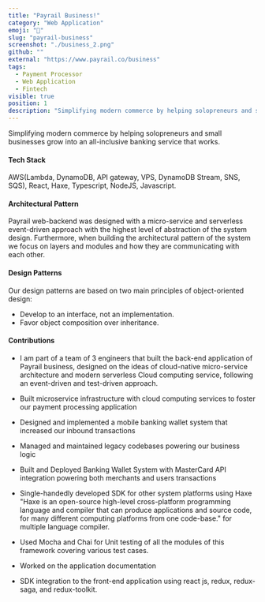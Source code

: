 ```yaml
---
title: "Payrail Business!"
category: "Web Application"
emoji: "📓"
slug: "payrail-business"
screenshot: "./business_2.png"
github: ""
external: "https://www.payrail.co/business"
tags:
  - Payment Processor
  - Web Application
  - Fintech
visible: true
position: 1
description: "Simplifying modern commerce by helping solopreneurs and small businesses grow into an all-inclusive banking service that works."
---
```


Simplifying modern commerce by helping solopreneurs and small businesses grow into an all-inclusive banking service that works.
#### __Tech Stack__
  AWS(Lambda, DynamoDB, API gateway, VPS, DynamoDB Stream, SNS, SQS), React, Haxe, Typescript, NodeJS, Javascript. 

#### __Architectural Pattern__
  Payrail web-backend was designed with a micro-service and serverless event-driven approach with the highest level of abstraction of the system design. Furthermore, when building the architectural pattern of the system we focus on layers and modules and how they are communicating with each other.
#### __Design Patterns__
  Our design patterns are based on two main principles of object-oriented design:
- Develop to an interface, not an implementation.
- Favor object composition over inheritance.
#### __Contributions__ 
 + I am part of a team of 3 engineers that built the back-end application of Payrail business, designed on the ideas of cloud-native micro-service architecture and modern serverless Cloud computing service, following an event-driven and test-driven approach. 

 + Built microservice infrastructure with cloud computing services to foster our payment processing application 

 + Designed and implemented a mobile banking wallet system that increased our inbound transactions

 + Managed and maintained legacy codebases powering our business logic

 + Built and Deployed Banking Wallet System with MasterCard API integration powering both merchants and users transactions

 + Single-handedly developed SDK for other system platforms using   Haxe "Haxe is an open-source high-level cross-platform programming language and compiler that can produce applications and source code, for many different computing platforms from one code-base."  for multiple language compiler.

 + Used Mocha and Chai for Unit testing of all the modules of this framework covering various test cases.

 + Worked on the application documentation

 + SDK integration to the front-end application using react js, redux, redux-saga, and redux-toolkit.
